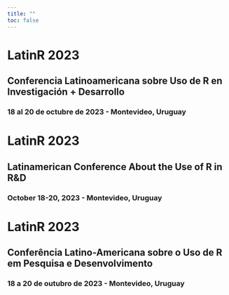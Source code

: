 ```yaml
---
title: ""
toc: false
---
```


::: grid
::: {.content-visible when-profile="es"}
::: {#banner .g-col-12}
# LatinR 2023

## Conferencia Latinoamericana sobre Uso de R en Investigación + Desarrollo

###  18 al 20 de octubre de 2023 - Montevideo, Uruguay {style="max-width: fit-content; max-width: -moz-fit-content;"}
:::
:::
:::

::: grid
::: {.content-visible when-profile="en"}
::: {#banner .g-col-12}
# LatinR 2023

## Latinamerican Conference About the Use of R in R&D

###  October 18-20, 2023 - Montevideo, Uruguay {style="max-width: fit-content; max-width: -moz-fit-content;"}
:::
:::
:::

::: grid
::: {.content-visible when-profile="pt"}
::: {#banner .g-col-12}
# LatinR 2023

## Conferência Latino-Americana sobre o Uso de R em Pesquisa e Desenvolvimento

###  18 a 20 de outubro de 2023 - Montevideo, Uruguay {style="max-width: fit-content; max-width: -moz-fit-content;"}
:::
:::
:::

